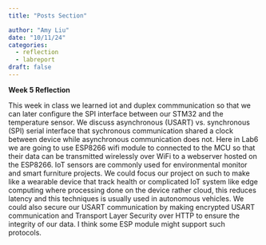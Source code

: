 ```yaml
---
title: "Posts Section"

author: "Amy Liu"
date: "10/11/24"
categories:
  - reflection
  - labreport
draft: false
---
```

**Week 5 Reflection**<br>

This week in class we learned iot and duplex commmunication so that we can later configure the SPI interface between our STM32 and the temperature sensor. We discuss asynchronous (USART) vs. synchronous (SPI) serial interface that sychronous communication shared a clock between device while asynchronous communication does not. Here in Lab6 we are going to use ESP8266 wifi module to connected to the MCU so that their data can be transmitted wirelessly over WiFi to a webserver hosted on the ESP8266. IoT sensors are commonly used for environmental monitor and smart furniture projects. We could focus our project on such to make like a wearable device that track health or complicated IoT system like edge computing where processing done on the device rather cloud, this reduces latency and this techniques is usually used in autonomous vehicles. We could also secure our USART communication by making encrypted USART communication and Transport Layer Security over HTTP to ensure the integrity of our data. I think some ESP module might support such protocols.
